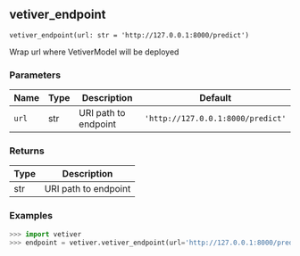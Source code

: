 ## vetiver_endpoint { #vetiver_endpoint }

`vetiver_endpoint(url: str = 'http://127.0.0.1:8000/predict')`

Wrap url where VetiverModel will be deployed

### Parameters

| Name   | Type   | Description          | Default                           |
|--------|--------|----------------------|-----------------------------------|
| `url`  | str    | URI path to endpoint | `'http://127.0.0.1:8000/predict'` |

### Returns

| Type   | Description          |
|--------|----------------------|
| str    | URI path to endpoint |

### Examples

```python
>>> import vetiver
>>> endpoint = vetiver.vetiver_endpoint(url='http://127.0.0.1:8000/predict')
```